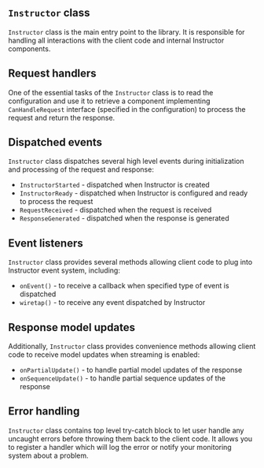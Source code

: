 ## `Instructor` class

`Instructor` class is the main entry point to the library. It is responsible for
handling all interactions with the client code and internal Instructor components.


## Request handlers

One of the essential tasks of the `Instructor` class is to read the configuration
and use it to retrieve a component implementing `CanHandleRequest` interface (specified in the configuration) to process the request and return the response.


## Dispatched events

`Instructor` class dispatches several high level events during initialization and processing
of the request and response:

 - `InstructorStarted` - dispatched when Instructor is created
 - `InstructorReady` - dispatched when Instructor is configured and ready to process the request
 - `RequestReceived` - dispatched when the request is received
 - `ResponseGenerated` - dispatched when the response is generated


## Event listeners

`Instructor` class provides several methods allowing client code to plug
into Instructor event system, including:
 - `onEvent()` - to receive a callback when specified type of event is dispatched
 - `wiretap()` - to receive any event dispatched by Instructor


## Response model updates

Additionally, `Instructor` class provides convenience methods allowing client code to
receive model updates when streaming is enabled:

 - `onPartialUpdate()` - to handle partial model updates of the response
 - `onSequenceUpdate()` - to handle partial sequence updates of the response


## Error handling

`Instructor` class contains top level try-catch block to let user handle any uncaught
errors before throwing them back to the client code. It allows you to register a handler
which will log the error or notify your monitoring system about a problem.
